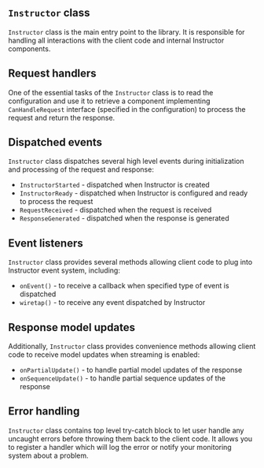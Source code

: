 ## `Instructor` class

`Instructor` class is the main entry point to the library. It is responsible for
handling all interactions with the client code and internal Instructor components.


## Request handlers

One of the essential tasks of the `Instructor` class is to read the configuration
and use it to retrieve a component implementing `CanHandleRequest` interface (specified in the configuration) to process the request and return the response.


## Dispatched events

`Instructor` class dispatches several high level events during initialization and processing
of the request and response:

 - `InstructorStarted` - dispatched when Instructor is created
 - `InstructorReady` - dispatched when Instructor is configured and ready to process the request
 - `RequestReceived` - dispatched when the request is received
 - `ResponseGenerated` - dispatched when the response is generated


## Event listeners

`Instructor` class provides several methods allowing client code to plug
into Instructor event system, including:
 - `onEvent()` - to receive a callback when specified type of event is dispatched
 - `wiretap()` - to receive any event dispatched by Instructor


## Response model updates

Additionally, `Instructor` class provides convenience methods allowing client code to
receive model updates when streaming is enabled:

 - `onPartialUpdate()` - to handle partial model updates of the response
 - `onSequenceUpdate()` - to handle partial sequence updates of the response


## Error handling

`Instructor` class contains top level try-catch block to let user handle any uncaught
errors before throwing them back to the client code. It allows you to register a handler
which will log the error or notify your monitoring system about a problem.
